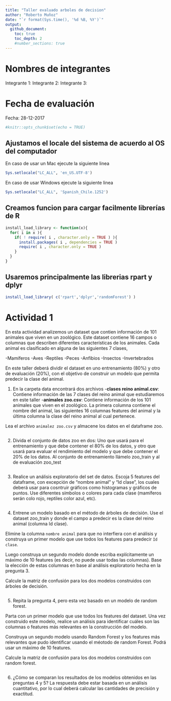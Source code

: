 ```yaml
---
title: "Taller evaluado arboles de decision"
author: "Roberto Muñoz"
date: "`r format(Sys.time(), '%d %B, %Y')`"
output:
  github_document:
    toc: true
    toc_depth: 2
    #number_sections: true
---
```


# Nombres de integrantes
Integrante 1:
Integrante 2:
Integrante 3:

# Fecha de evaluación
Fecha: 28-12-2017

```r
#knitr::opts_chunk$set(echo = TRUE)
```

## Ajustamos el locale del sistema de acuerdo al OS del computador
En caso de usar un Mac ejecute la siguiente linea
```r
Sys.setlocale("LC_ALL", 'en_US.UTF-8')
```

En caso de usar Windows ejecute la siguiente linea
```r
Sys.setlocale("LC_ALL", 'Spanish_Chile.1252')
```

## Creamos funcion para cargar facilmente librerías de R
```r
install_load_library <- function(x){
  for( i in x ){
    if( ! require( i , character.only = TRUE ) ){
      install.packages( i , dependencies = TRUE )
      require( i , character.only = TRUE )
    }
  }
}
```

## Usaremos principalmente las librerias rpart y dplyr
```r
install_load_library( c('rpart','dplyr','randomForest') )
```


# Actividad 1

En esta actividad analizemos un dataset que contien información de 101 animales que viven en un zoológico. Este dataset contiene 16 campos o columnas que describen diferentes características de los animales. Cada animal es clasificado en alguna de las siguientes 7 clases,

-Mamiferos
-Aves
-Reptiles
-Peces
-Anfibios
-Insectos
-Invertebrados

En este taller deberá dividir el dataset en uno entrenamiento (80%) y otro de evaluación (20%), con el objetivo de construir un modelo que permita predecir la clase del animal.

1. En la carpeta data encontrará dos archivos
-**clases reino animal.csv**: Contiene información de las 7 clases del reino animal que estudiaremos en este taller
-**animales zoo.csv**: Contiene información de los 101 animales que viven en el zoológico. La primera columna contiene el nombre del animal, las siguientes 16 columnas features del animal y la última columna la clase del reino animal al cual pertenece.

Lea el archivo `animalez zoo.csv` y almacene los datos en el dataframe zoo.

```r

```

2. Divida el conjunto de datos zoo en dos: Uno que usará para el entrenamiento y que debe contener el 80% de los datos, y otro que usará para evaluar el rendimiento del modelo y que debe contener el 20% de los datos. Al conjunto de entrenamiento llámelo zoo_train y al de evaluación zoo_test

```r

```


3. Realice un análisis exploratorio del set de datos. Escoja 5 features del dataframe, con excepción de "nombre animal" y "Id clase", los cuales deberá usar para cosntruir gráficos como histogramas y gráficos de puntos. Use diferentes símbolos o colores para cada clase (mamíferos serán colo rojo, reptiles color azul, etc).

```r

```


4. Entrene un modelo basado en el método de árboles de decisión. Use el dataset zoo_train y donde el campo a predecir es la clase del reino animal (columna Id clase).

Elimine la columna `nombre animal` para que no interfiera con el análisis y construya un primer modelo que use todos los features para predecir `Id clase`.

Luego construya un segundo modelo donde escriba explícitamente un máximo de 10 features (es decir, no puede usar todas las columnas). Base la elección de estas columnas en base al análisis exploratorio hecha en la pregunta 3.

Calcule la matriz de confusión para los dos modelos construidos con árboles de decisión.

```r

```

5. Repita la pregunta 4, pero esta vez basado en un modelo de random forest. 

Parta con un primer modelo que use todos los features del dataset. Una vez construido este modelo, realice un análisis para identificar cuáles son las columnas o features más relevantes en la construcción del modelo.

Construya un segundo modelo usando Random Forest y los features más relevantes que pudo identificar usando el méotodo de random Forest. Podrá usar un máximo de 10 features.

Calcule la matriz de confusión para los dos modelos construidos con random forest.

```r

```

6. ¿Cómo se comparan los resultados de los modelos obtenidos en las preguntas 4 y 5? La respuesta debe estar basada en un análisis cuantitativo, por lo cual deberá calcular las cantidades de precisión y exactitud.

```r

```

